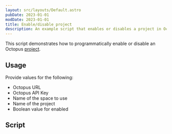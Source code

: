```yaml
---
layout: src/layouts/Default.astro
pubDate: 2023-01-01
modDate: 2023-01-01
title: Enable/disable project
description: An example script that enables or disables a project in Octopus.
---
```


This script demonstrates how to programmatically enable or disable an Octopus [project](/docs/projects).

## Usage

Provide values for the following:

- Octopus URL
- Octopus API Key
- Name of the space to use
- Name of the project
- Boolean value for enabled

## Script

<EnableDisableProjectScripts />